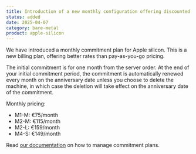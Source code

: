 ```yaml
---
title: Introduction of a new monthly configuration offering discounted prices
status: added
date: 2025-04-07
category: bare-metal
product: apple-silicon
---
```


We have introduced a monthly commitment plan for Apple silicon. This is a new billing plan, offering better rates than pay-as-you-go pricing.

The initial commitment is for one month from the server order. At the end of your initial commitment period, the commitment is automatically renewed every month on the anniversary date unless you choose to delete the machine, in which case the deletion will take effect on the anniversary date of the commitment.

Monthly pricing:
- M1-M: €75/month 
- M2-M: €115/month
- M2-L: €159/month
- M4-S: €149/month

Read [our documentation](/apple-silicon/how-to/manage-commitment-plan/) on how to manage commitment plans.

